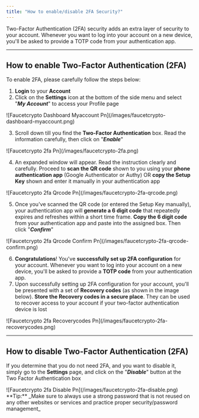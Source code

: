 ```yaml
---
title: "How to enable/disable 2FA Security?"
---
```


Two-Factor Authentication (2FA) security adds an extra layer of security to your account. Whenever you want to log into your account on a new device, you'll be asked to provide a TOTP code from your authentication app.

---

## How to enable Two-Factor Authentication (2FA)

To enable 2FA, please carefully follow the steps below:

1. **Login** to your **Account**
2. Click on the **Settings** icon at the bottom of the side menu and select "**_My Account_**" to access your Profile page

<Frame>
  ![Faucetcrypto Dashboard Myaccount Pn](/images/faucetcrypto-dashboard-myaccount.png)
</Frame>

3. Scroll down till you find the **Two-Factor Authentication** box. Read the information carefully, then click on "**_Enable_**"

<Frame>
  ![Faucetcrypto 2fa Pn](/images/faucetcrypto-2fa.png)
</Frame>

4. An expanded window will appear. Read the instruction clearly and carefully. Proceed to **scan the QR code** shown to you using your **phone authentication app** (Google Authenticator or Authy) OR **copy the Setup Key** shown and enter it manually in your authentication app

<Frame>
  ![Faucetcrypto 2fa Qrcode Pn](/images/faucetcrypto-2fa-qrcode.png)
</Frame>

5. Once you've scanned the QR code (or entered the Setup Key manually), your authentication app will **generate a 6 digit code** that repeatedly expires and refreshes within a short time frame. **Copy the 6 digit code** from your authentication app and paste into the assigned box. Then click "**_Confirm_**"

<Frame>
  ![Faucetcrypto 2fa Qrcode Confirm Pn](/images/faucetcrypto-2fa-qrcode-confirm.png)
</Frame>

6. **Congratulations**\! You've **successfully set up 2FA configuration** for your account. Whenever you want to log into your account on a new device, you'll be asked to provide a **TOTP code** from your authentication app.
7. Upon successfully setting up 2FA configuration for your account, you'll be presented with a set of **Recovery codes** (as shown in the image below). **Store the Recovery codes in a secure place**. They can be used to recover access to your account if your two-factor authentication device is lost

<Frame>
  ![Faucetcrypto 2fa Recoverycodes Pn](/images/faucetcrypto-2fa-recoverycodes.png)
</Frame>

---

## How to disable Two-Factor Authentication (2FA)

If you determine that you do not need 2FA, and you want to disable it, simply go to the **Settings** page, and click on the "**_Disable_**" button at the Two Factor Authentication box

<Frame>
  ![Faucetcrypto 2fa Disable Pn](/images/faucetcrypto-2fa-disable.png)
</Frame>


<Note>
  **Tip:** _Make sure to always use a strong password that is not reused on any other websites or services and practice proper security/password management_
</Note>
